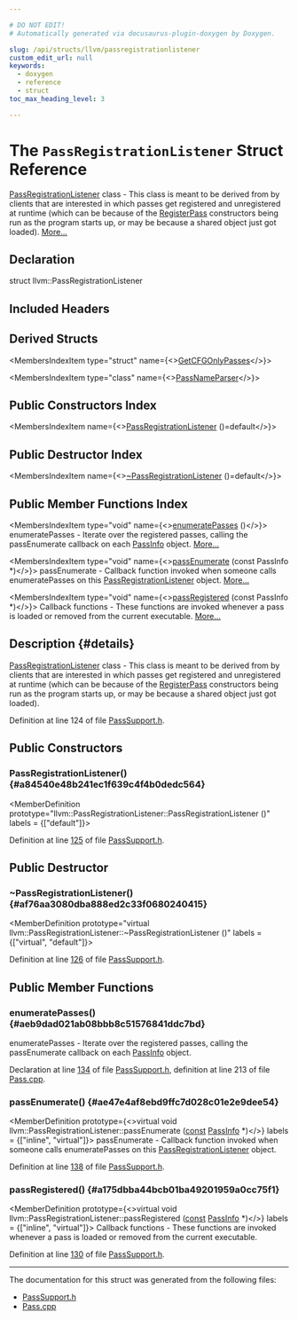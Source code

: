 ```yaml
---

# DO NOT EDIT!
# Automatically generated via docusaurus-plugin-doxygen by Doxygen.

slug: /api/structs/llvm/passregistrationlistener
custom_edit_url: null
keywords:
  - doxygen
  - reference
  - struct
toc_max_heading_level: 3

---
```





# The `PassRegistrationListener` Struct Reference

<DoxygenPage pluginConfig={pluginConfig}>

<a href="/docs/api/structs/llvm/passregistrationlistener">PassRegistrationListener</a> class - This class is meant to be derived from by clients that are interested in which passes get registered and unregistered at runtime (which can be because of the <a href="/docs/api/structs/llvm/registerpass">RegisterPass</a> constructors being run as the program starts up, or may be because a shared object just got loaded). <a href="#details">More...</a>

## Declaration

<CodeBlock>struct llvm::PassRegistrationListener</CodeBlock>

## Included Headers

<IncludesList>
<IncludesListItem
  filePath="llvm/PassSupport.h"
  permalink="/docs/api/files/include/include/llvm/passsupport-h"
  isLocal="true" />
</IncludesList>

## Derived Structs

<MembersIndex>

<MembersIndexItem
  type="struct"
  name={<><a href="/docs/api/structs/anonymous-namespace-pass-cpp-/getcfgonlypasses">GetCFGOnlyPasses</a></>}>
</MembersIndexItem>

<MembersIndexItem
  type="class"
  name={<><a href="/docs/api/classes/llvm/passnameparser">PassNameParser</a></>}>
</MembersIndexItem>

</MembersIndex>

## Public Constructors Index

<MembersIndex>

<MembersIndexItem
  name={<><a href="#a84540e48b241ec1f639c4f4b0dedc564">PassRegistrationListener</a> ()=default</>}>
</MembersIndexItem>

</MembersIndex>

## Public Destructor Index

<MembersIndex>

<MembersIndexItem
  name={<><a href="#af76aa3080dba888ed2c33f0680240415">~PassRegistrationListener</a> ()=default</>}>
</MembersIndexItem>

</MembersIndex>

## Public Member Functions Index

<MembersIndex>

<MembersIndexItem
  type="void"
  name={<><a href="#aeb9dad021ab08bbb8c51576841ddc7bd">enumeratePasses</a> ()</>}>
enumeratePasses - Iterate over the registered passes, calling the passEnumerate callback on each <a href="/docs/api/classes/llvm/passinfo">PassInfo</a> object. <a href="#aeb9dad021ab08bbb8c51576841ddc7bd">More...</a>
</MembersIndexItem>

<MembersIndexItem
  type="void"
  name={<><a href="#ae47e4af8ebd9ffc7d028c01e2e9dee54">passEnumerate</a> (const PassInfo &#42;)</>}>
passEnumerate - Callback function invoked when someone calls enumeratePasses on this <a href="/docs/api/structs/llvm/passregistrationlistener">PassRegistrationListener</a> object. <a href="#ae47e4af8ebd9ffc7d028c01e2e9dee54">More...</a>
</MembersIndexItem>

<MembersIndexItem
  type="void"
  name={<><a href="#a175dbba44bcb01ba49201959a0cc75f1">passRegistered</a> (const PassInfo &#42;)</>}>
Callback functions - These functions are invoked whenever a pass is loaded or removed from the current executable. <a href="#a175dbba44bcb01ba49201959a0cc75f1">More...</a>
</MembersIndexItem>

</MembersIndex>

## Description {#details}

<a href="/docs/api/structs/llvm/passregistrationlistener">PassRegistrationListener</a> class - This class is meant to be derived from by clients that are interested in which passes get registered and unregistered at runtime (which can be because of the <a href="/docs/api/structs/llvm/registerpass">RegisterPass</a> constructors being run as the program starts up, or may be because a shared object just got loaded).

Definition at line 124 of file <a href="/docs/api/files/include/include/llvm/passsupport-h">PassSupport.h</a>.

<SectionDefinition>

## Public Constructors

### PassRegistrationListener() {#a84540e48b241ec1f639c4f4b0dedc564}

<MemberDefinition
  prototype="llvm::PassRegistrationListener::PassRegistrationListener ()"
  labels = {["default"]}>

Definition at line <a href="/docs/api/files/include/include/llvm/passsupport-h/#l00125">125</a> of file <a href="/docs/api/files/include/include/llvm/passsupport-h">PassSupport.h</a>.
</MemberDefinition>

</SectionDefinition>

<SectionDefinition>

## Public Destructor

### ~PassRegistrationListener() {#af76aa3080dba888ed2c33f0680240415}

<MemberDefinition
  prototype="virtual llvm::PassRegistrationListener::~PassRegistrationListener ()"
  labels = {["virtual", "default"]}>

Definition at line <a href="/docs/api/files/include/include/llvm/passsupport-h/#l00126">126</a> of file <a href="/docs/api/files/include/include/llvm/passsupport-h">PassSupport.h</a>.
</MemberDefinition>

</SectionDefinition>

<SectionDefinition>

## Public Member Functions

### enumeratePasses() {#aeb9dad021ab08bbb8c51576841ddc7bd}

<MemberDefinition
  prototype="void PassRegistrationListener::enumeratePasses ()">
enumeratePasses - Iterate over the registered passes, calling the passEnumerate callback on each <a href="/docs/api/classes/llvm/passinfo">PassInfo</a> object.

Declaration at line <a href="/docs/api/files/include/include/llvm/passsupport-h/#l00134">134</a> of file <a href="/docs/api/files/include/include/llvm/passsupport-h">PassSupport.h</a>, definition at line 213 of file <a href="/docs/api/files/lib/lib/sandboxir/pass-cpp">Pass.cpp</a>.
</MemberDefinition>

### passEnumerate() {#ae47e4af8ebd9ffc7d028c01e2e9dee54}

<MemberDefinition
  prototype={<>virtual void llvm::PassRegistrationListener::passEnumerate (<a href="/docs/api/files/lib/lib/target/lib/target/aarch64/aarch64promoteconstant-cpp/#a90f8350fecae261c25be85d38b451bff">const</a> <a href="/docs/api/classes/llvm/passinfo">PassInfo</a> &#42;)</>}
  labels = {["inline", "virtual"]}>
passEnumerate - Callback function invoked when someone calls enumeratePasses on this <a href="/docs/api/structs/llvm/passregistrationlistener">PassRegistrationListener</a> object.

Definition at line <a href="/docs/api/files/include/include/llvm/passsupport-h/#l00138">138</a> of file <a href="/docs/api/files/include/include/llvm/passsupport-h">PassSupport.h</a>.
</MemberDefinition>

### passRegistered() {#a175dbba44bcb01ba49201959a0cc75f1}

<MemberDefinition
  prototype={<>virtual void llvm::PassRegistrationListener::passRegistered (<a href="/docs/api/files/lib/lib/target/lib/target/aarch64/aarch64promoteconstant-cpp/#a90f8350fecae261c25be85d38b451bff">const</a> <a href="/docs/api/classes/llvm/passinfo">PassInfo</a> &#42;)</>}
  labels = {["inline", "virtual"]}>
Callback functions - These functions are invoked whenever a pass is loaded or removed from the current executable.

Definition at line <a href="/docs/api/files/include/include/llvm/passsupport-h/#l00130">130</a> of file <a href="/docs/api/files/include/include/llvm/passsupport-h">PassSupport.h</a>.
</MemberDefinition>

</SectionDefinition>

<hr/>

The documentation for this struct was generated from the following files:

<ul>
<li><a href="/docs/api/files/include/include/llvm/passsupport-h">PassSupport.h</a></li>
<li><a href="/docs/api/files/lib/lib/sandboxir/pass-cpp">Pass.cpp</a></li>
</ul>

</DoxygenPage>
